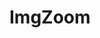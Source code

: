 
<Meta title="ImgZoom" component={ImgZoom} />

# ImgZoom

<Preview>
  <Story name="Simple Example">
    <ImgZoom
      src="https://picsum.photos/id/237/536/354"
      height={354}
      width={536}
    />
  </Story>
</Preview>
